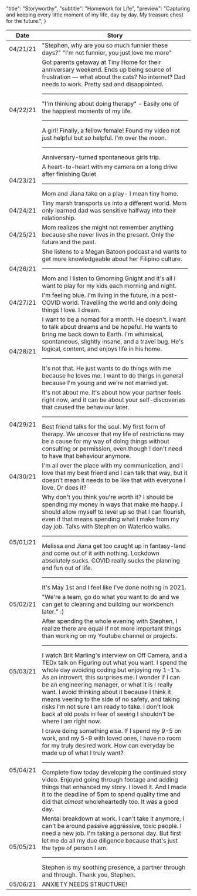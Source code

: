
  "title": "Storyworthy",
  "subtitle": "Homework for Life",
  "preview": "Capturing and keeping every little moment of my life, day by day. My treasure chest for the future.",
}


| Date | Story |
|-|-|
| 04/21/21 | "Stephen, why are you so much funnier these days?" "I'm not funnier, you just love me more" |
| 04/22/21 | Got parents getaway at Tiny Home for their anniversary weekend. Ends up being source of frustration — what about the cats? No internet? Dad needs to work. Pretty sad and disappointed.<hr/>"I'm thinking about doing therapy" - Easily one of the happiest moments of my life.<hr/>A girl! Finally, a fellow female! Found my video not just helpful but <em>so</em> helpful. I'm over the moon. <hr/> Anniversary-turned spontaneous girls trip.|
| 04/23/21 | A heart-to-heart with my camera on a long drive after finishing Quiet<hr/>Mom and Jiana take on a play- I mean tiny home.|
| 04/24/21 | Tiny marsh transports us into a different world. Mom only learned dad was sensitive halfway into their relationship. |
| 04/25/21 | Mom realizes she might not remember anything because she never lives in the present. Only the future and the past. |
| 04/26/21 | She listens to a Megan Batoon podcast and wants to get more knowledgeable about her Filipino culture.<hr/>Mom and I listen to Gmorning Gnight and it's all I want to play for my kids each morning and night. |
| 04/27/21 | I'm feeling blue. I'm living in the future, in a post-COVID world. Travelling the world and only doing things I love. I dream. |
| 04/28/21 | I want to be a nomad for a month. He doesn't. I want to talk about dreams and be hopeful. He wants to bring me back down to Earth. I'm whimsical, spontaneous, slightly insane, and a travel bug. He's logical, content, and enjoys life in his home. <hr/> It's not that. He just wants to do things with me because he loves me. I want to do things in general because I'm young and we're not married yet. |
| 04/29/21 | It's not about me. It's about how your partner feels right now, and it can be about your self-discoveries that caused the behaviour later. <hr/> Best friend talks for the soul. My first form of therapy. We uncover that my life of restrictions may be a cause for my way of doing things without consulting or permission, even though I don't need to have that behaviour anymore. |
| 04/30/21 | I'm all over the place with my communication, and I love that my best friend and I can talk that way, but it doesn't mean it needs to be like that with everyone I love. Or does it? |
| 05/01/21 | Why don't you think you're worth it? I should be spending my money in ways that make me happy. I should allow myself to level up so that I can flourish, even if that means spending what I make from my day job. Talks with Stephen on Waterloo walks. <hr/> Melissa and Jiana get too caught up in fantasy-land and come out of it with nothing. Lockdown absolutely sucks. COVID really sucks the planning and fun out of life. <hr/> It's May 1st and I feel like I've done nothing in 2021. |
| 05/02/21 | "We're a team, go do what you want to do and we can get to cleaning and building our workbench later." :) |
| 05/03/21 | After spending the whole evening with Stephen, I realize there are equal if not more important things than working on my Youtube channel or projects. <hr/> I watch Brit Marling's interview on Off Camera, and a TEDx talk on Figuring out what you want. I spend the whole day avoiding coding but enjoying my 1-1's. As an introvert, this surprises me. I wonder if I can be an engineering manager, or what it is I really want. I avoid thinking about it because I think it means veering to the side of no safety, and taking risks I'm not sure I am ready to take. I don't look back at old posts in fear of seeing I shouldn't be where I am right now. |
| 05/04/21 | I crave doing something else. If I spend my 9-5 on work, and my 5-9 with loved ones, I have no room for my truly desired work. How can everyday be made up of what I truly want? <hr/> Complete flow today developing the continued story video. Enjoyed going through footage and adding things that enhanced my story. I loved it. And I made it to the deadline of 5pm to spend quality time and did that *almost* wholeheartedly too. It was a good day. |
| 05/05/21 | Mental breakdown at work. I can't take it anymore, I can't be around passive aggressive, toxic people. I need a new job. I'm taking a personal day. But first let me do all my due diligence because that's just the type of person I am. <hr/> Stephen is my soothing presence, a partner through and through. Thank you, Stephen. |
| 05/06/21 | ANXIETY NEEDS STRUCTURE! |
